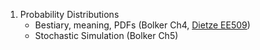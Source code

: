 1. Probability Distributions
   * Bestiary, meaning, PDFs (Bolker Ch4, [Dietze EE509](https://github.com/mdietze/EE509/blob/master/Exercise_02_Distributions.Rmd))
   * Stochastic Simulation (Bolker Ch5)
